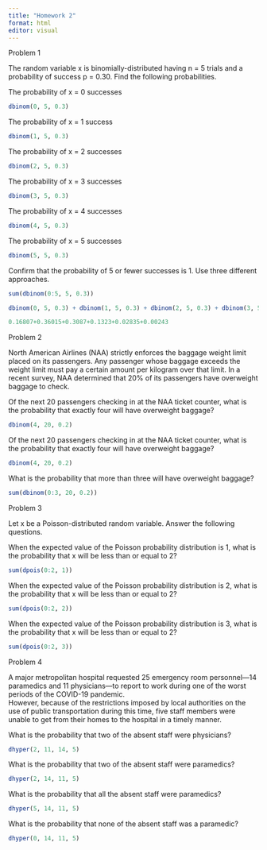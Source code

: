 ```yaml
---
title: "Homework 2"
format: html
editor: visual
---
```


Problem 1 

The random variable x is binomially-distributed having n = 5 trials and a probability of success p = 0.30. Find the following probabilities.

The probability of x = 0 successes

```r
dbinom(0, 5, 0.3)
```


The probability of x = 1 success

```r
dbinom(1, 5, 0.3)
```

The probability of x = 2 successes

```r
dbinom(2, 5, 0.3)
```

The probability of x = 3 successes

```r
dbinom(3, 5, 0.3)
```

The probability of x = 4 successes

```r
dbinom(4, 5, 0.3)
```

The probability of x = 5 successes

```r
dbinom(5, 5, 0.3)
```

Confirm that the probability of 5 or fewer successes is 1. Use three different
approaches.

```r
sum(dbinom(0:5, 5, 0.3))
```
```r
dbinom(0, 5, 0.3) + dbinom(1, 5, 0.3) + dbinom(2, 5, 0.3) + dbinom(3, 5, 0.3) + dbinom(4, 5, 0.3) + dbinom(5, 5, 0.3)
```

```r
0.16807+0.36015+0.3087+0.1323+0.02835+0.00243
```

Problem 2

North American Airlines (NAA) strictly enforces the baggage weight limit placed on its passengers. Any passenger whose baggage exceeds the weight limit must pay a certain amount per kilogram over that limit. In a recent survey, NAA determined that 20% of its passengers have overweight baggage to check.


Of the next 20 passengers checking in at the NAA ticket counter, what is the probability that exactly four will have overweight baggage?

```r
dbinom(4, 20, 0.2)
```


Of the next 20 passengers checking in at the NAA ticket counter, what is the probability that exactly four will have overweight baggage?

```r
dbinom(4, 20, 0.2)
```


What is the probability that more than three will have overweight baggage?

```r
sum(dbinom(0:3, 20, 0.2))
```

Problem 3

Let x be a Poisson-distributed random variable. Answer the following questions.

When the expected value of the Poisson probability distribution is 1, what is the probability that x will be less than or equal to 2?

```r
sum(dpois(0:2, 1))
```


When the expected value of the Poisson probability distribution is 2, what is the probability that x will be less than or equal to 2?

```r
sum(dpois(0:2, 2))
```


When the expected value of the Poisson probability distribution is 3, what is the probability that x will be less than or equal to 2?
```r
sum(dpois(0:2, 3))
```

Problem 4

A major metropolitan hospital requested 25 emergency room personnel—14 paramedics and 
    11 physicians—to report to work during one of the worst periods of the COVID-19 pandemic.   
     However, because of the restrictions imposed by local authorities on the use of public 
     transportation during this time, five staff members were unable to get from their homes to the 
     hospital in a timely manner.

What is the probability that two of the absent staff were physicians?

```r
dhyper(2, 11, 14, 5)
```


What is the probability that two of the absent staff were paramedics?

```r
dhyper(2, 14, 11, 5)
```


What is the probability that all the absent staff were paramedics?

```r
dhyper(5, 14, 11, 5)
```


What is the probability that none of the absent staff was a paramedic?

```r
dhyper(0, 14, 11, 5)
```

